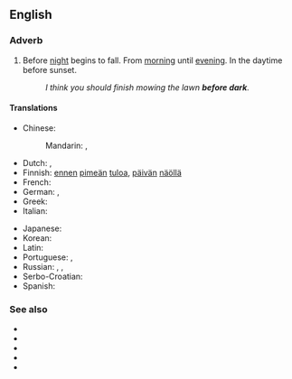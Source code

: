 ==English==

===Adverb===
{{en-adv|-}}

# Before [[night]] begins to fall. From [[morning]] until [[evening]]. In the daytime before sunset.
#: ''I think you should finish mowing the lawn '''before dark'''.''

====Translations====
{{trans-top|before night begins to fall}}
* Chinese:
*: Mandarin: {{t|cmn|在黃昏之前|sc=Hani}}, {{t|cmn|在黄昏之前|tr=zài huánghūn zhīqián|sc=Hani}}
* Dutch: {{t|nl|voor donker}}, {{t|nl|voordat het donker wordt}}
* Finnish: [[ennen]] [[pimeä|pimeän]] [[tulo|tuloa]], [[päivä|päivän]] [[näkö|näöllä]]
* French: {{t|fr|avant la tombée de la nuit}}
* German: {{t+|de|tagsüber}}, {{t+|de|untertags}}
* Greek: {{t|el|πριν από το σούρουπο}}
* Italian: {{t|it|prima del tramonto}}
{{trans-mid}}
* Japanese: {{t|ja|暮れの前に|tr=yūgure no mae ni}}
* Korean: {{t|ko|해거름의 앞에|tr=haegeoreumui ape}}
* Latin: {{t|la|a mane usque ad vesperam}}
* Portuguese: {{t|pt|[[antes]] [[de]] [[anoitecer]]}}, {{t|pt|[[antes]] [[do]] [[cair da noite]]}}
* Russian: {{t+|ru|за́светло}}, {{t|ru|[[до]] [[темнота|темноты́]]}}, {{t|ru|[[до]] [[наступление|наступле́ния]] [[темнота|темноты́]]}}
* Serbo-Croatian: {{t|sh|предмрак|sc=Cyrl}}{{t|sh|predmrak}}
* Spanish: {{t|es|antes de anochecer}}
{{trans-bottom}}

===See also===
* {{l|en|after dark}}
* {{l|en|at dark}}
* {{l|en|dawn}}
* {{l|en|dusk}}
* {{l|en|twilight}}